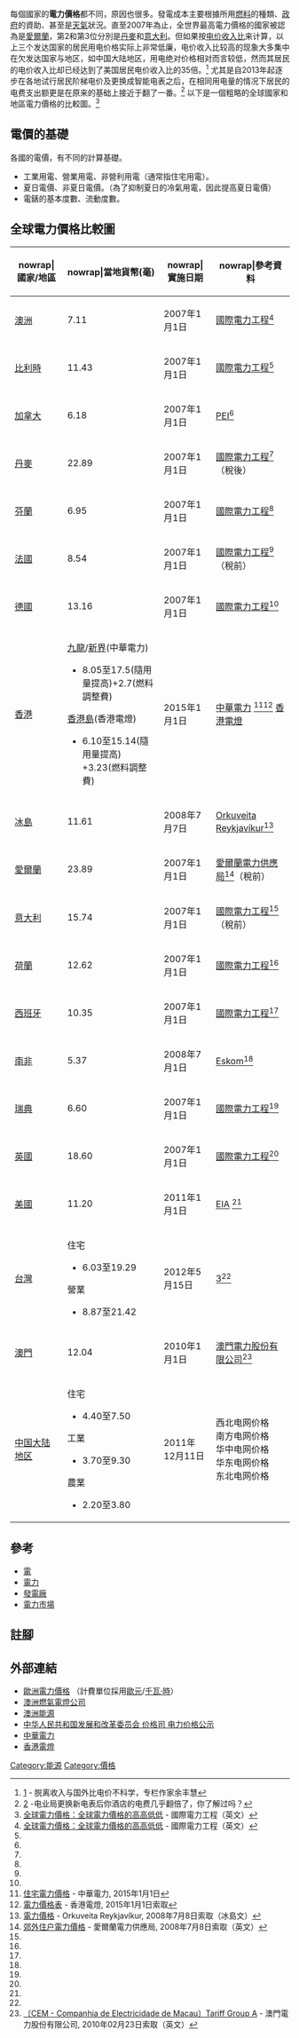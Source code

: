 {{update|time=2010-04-07T14:47:57+00:00}}
每個國家的'''電力價格'''都不同，原因也很多。發電成本主要根據所用[[燃料|燃料]]的種類、[[政府|政府]]的資助、甚至是[[天氣|天氣]]狀況。直至2007年為止，全世界最高電力價格的國家被認為是[[愛爾蘭|愛爾蘭]]，第2和第3位分別是[[丹麥|丹麥]]和[[意大利|意大利]]。但如果按[[电价收入比|电价收入比]]来计算，以上三个发达国家的居民用电价格实际上非常低廉，电价收入比较高的现象大多集中在欠发达国家与地区，如中国大陆地区，用电绝对价格相对而言较低，然而其居民的电价收入比却已经达到了美国居民电价收入比的35倍。<ref>[http://www.bwchinese.com/article/1023833.html] - 脱离收入与国外比电价不科学，专栏作家余丰慧</ref> 尤其是自2013年起逐步在各地试行居民阶梯电价及更换成智能电表之后，在相同用电量的情况下居民的电费支出额更是在原来的基础上接近于翻了一番。<ref>[https://baijiahao.baidu.com/s?id=1570620786775759&wfr=spider&for=pc&isFailFlag=1] -电业局更换新电表后你酒店的电费几乎翻倍了，你了解过吗？</ref> 以下是一個粗略的全球國家和地區電力價格的比較圖。<ref>[http://pepei.pennnet.com/display_article/303520/17/ARTCL/none/none/1/GLOBAL-ELECTRICITY-PRICING:-Ups-and-downs-of-global-electricity-prices/ 全球電力價格：全球電力價格的高高低低] {{Wayback|url=http://pepei.pennnet.com/display_article/303520/17/ARTCL/none/none/1/GLOBAL-ELECTRICITY-PRICING:-Ups-and-downs-of-global-electricity-prices/ |date=20090906092934 }} - 國際電力工程（英文）</ref>

==電價的基礎==
各國的電價，有不同的計算基礎。
*工業用電、營業用電、非營利用電（通常指住宅用電）。
*夏日電價、非夏日電價。（為了抑制夏日的冷氣用電，因此提高夏日電價）
*電錶的基本度數、流動度數。

== 全球電力價格比較圖 ==
{|class="wikitable sortable"
!nowrap|國家/地區
!nowrap|當地貨幣(毫)
!nowrap|實施日期
!nowrap|參考資料
|-
|[[澳洲|澳洲]]
| 7.11
| 2007年1月1日
|[https://web.archive.org/web/20090906092934/http://pepei.pennnet.com/display_article/303520/17/ARTCL/none/none/1/GLOBAL-ELECTRICITY-PRICING:-Ups-and-downs-of-global-electricity-prices/ 國際電力工程]<ref name=pepei>[http://pepei.pennnet.com/display_article/303520/17/ARTCL/none/none/1/GLOBAL-ELECTRICITY-PRICING:-Ups-and-downs-of-global-electricity-prices/ 全球電力價格：全球電力價格的高高低低] {{webarchive|url=https://web.archive.org/web/20090906092934/http://pepei.pennnet.com/display_article/303520/17/ARTCL/none/none/1/GLOBAL-ELECTRICITY-PRICING%3A-Ups-and-downs-of-global-electricity-prices |date=2009-09-06 }} - 國際電力工程（英文）</ref>
|-
|[[比利時|比利時]]
| 11.43
|2007年1月1日
|[https://web.archive.org/web/20090906092934/http://pepei.pennnet.com/display_article/303520/17/ARTCL/none/none/1/GLOBAL-ELECTRICITY-PRICING%3A-Ups-and-downs-of-global-electricity-prices 國際電力工程]<ref name=pepei/>
|-
|[[加拿大|加拿大]]
| 6.18
| 2007年1月1日
|[https://web.archive.org/web/20111125001635/http://www.electricity.ca/media/Presentations/Electricity%20Pricing%20Presentation_June%202nd_2011.pdf PEI]<ref name=pepei/>
|-
|[[丹麥|丹麥]]
| 22.89
| 2007年1月1日
|[https://web.archive.org/web/20090906092934/http://pepei.pennnet.com/display_article/303520/17/ARTCL/none/none/1/GLOBAL-ELECTRICITY-PRICING%3A-Ups-and-downs-of-global-electricity-prices 國際電力工程]<ref name=pepei/>（稅後）
|-
|[[芬蘭|芬蘭]]
| 6.95
| 2007年1月1日
|[https://web.archive.org/web/20090906092934/http://pepei.pennnet.com/display_article/303520/17/ARTCL/none/none/1/GLOBAL-ELECTRICITY-PRICING%3A-Ups-and-downs-of-global-electricity-prices 國際電力工程]<ref name=pepei/>
|-
|[[法國|法國]]
| 8.54
| 2007年1月1日
|[https://web.archive.org/web/20090906092934/http://pepei.pennnet.com/display_article/303520/17/ARTCL/none/none/1/GLOBAL-ELECTRICITY-PRICING%3A-Ups-and-downs-of-global-electricity-prices 國際電力工程]<ref name=pepei/>（稅前）
|-
|[[德國|德國]]
| 13.16
| 2007年1月1日
|[https://web.archive.org/web/20090906092934/http://pepei.pennnet.com/display_article/303520/17/ARTCL/none/none/1/GLOBAL-ELECTRICITY-PRICING%3A-Ups-and-downs-of-global-electricity-prices 國際電力工程]<ref name=pepei/>
|-
|[[香港|香港]]
|[[九龍|九龍]]/[[新界|新界]](中華電力)
*8.05至17.5(隨用量提高)+2.7(燃料調整費)
[[香港島|香港島]](香港電燈)
*6.10至15.14(隨用量提高) +3.23(燃料調整費)
| 2015年1月1日
| [https://www.clponline.com.hk/MyHome/CustomerService/TariffOverview/Domestic/Pages/Default.aspx 中華電力] {{Wayback|url=https://www.clponline.com.hk/MyHome/CustomerService/TariffOverview/Domestic/Pages/Default.aspx |date=20131208192355 }}<ref>[https://www.clponline.com.hk/MyHome/CustomerService/TariffOverview/Domestic/Pages/Default.aspx 住宅電力價格] {{Wayback|url=https://www.clponline.com.hk/MyHome/CustomerService/TariffOverview/Domestic/Pages/Default.aspx |date=20131208192355 }} - 中華電力, 2015年1月1日</ref><ref>[http://www.hec.com.hk/hehWeb/DomesticServices/BillingPaymentAndElectricityTariff/TariffTable/Index_en.htm 電力價格表] {{webarchive|url=https://web.archive.org/web/20060306201652/http://www.hec.com.hk/hehWeb/DomesticServices/BillingPaymentAndElectricityTariff/TariffTable/Index_en.htm |date=2006-03-06 }} - 香港電燈, 2015年1月1日索取</ref>
[https://web.archive.org/web/20060306201652/http://www.hec.com.hk/hehWeb/DomesticServices/BillingPaymentAndElectricityTariff/TariffTable/Index_en.htm 香港電燈]
|-
|[[冰島|冰島]]
| 11.61
| 2008年7月7日
|[https://web.archive.org/web/20080516234405/http://or.is/Einstaklingar/Rafmagn/Verdskra/ Orkuveita Reykjavíkur]<ref>[http://www.or.is/Einstaklingar/Rafmagn/Verdskra/%20OR 電力價格] {{Wayback|url=http://www.or.is/Einstaklingar/Rafmagn/Verdskra/%20OR |date=20090424051341 }} - Orkuveita Reykjavíkur, 2008年7月8日索取（冰島文）</ref>
|-
|[[愛爾蘭|愛爾蘭]]
| 23.89
| 2007年1月1日
|[https://web.archive.org/web/20080914124403/http://www.esb.ie/main/energy_home/rural_charges.jsp 愛爾蘭電力供應局]<ref>[https://www.esb.ie/main/energy_home/rural_charges.jsp 郊外住户電力價格] {{Wayback|url=https://www.esb.ie/main/energy_home/rural_charges.jsp |date=20080914124403 }} - 愛爾蘭電力供應局, 2008年7月8日索取（英文）</ref>（稅前）
|-
|[[意大利|意大利]]
| 15.74
| 2007年1月1日
|[https://web.archive.org/web/20090906092934/http://pepei.pennnet.com/display_article/303520/17/ARTCL/none/none/1/GLOBAL-ELECTRICITY-PRICING%3A-Ups-and-downs-of-global-electricity-prices 國際電力工程]<ref name=pepei/>（稅前）
|-
|[[荷蘭|荷蘭]]
| 12.62
| 2007年1月1日
|[https://web.archive.org/web/20090906092934/http://pepei.pennnet.com/display_article/303520/17/ARTCL/none/none/1/GLOBAL-ELECTRICITY-PRICING%3A-Ups-and-downs-of-global-electricity-prices 國際電力工程]<ref name=pepei/>
|-
|[[西班牙|西班牙]]
| 10.35
| 2007年1月1日
|[https://web.archive.org/web/20090906092934/http://pepei.pennnet.com/display_article/303520/17/ARTCL/none/none/1/GLOBAL-ELECTRICITY-PRICING%3A-Ups-and-downs-of-global-electricity-prices 國際電力工程]<ref name=pepei/>
|-
|[[南非|南非]]
| 5.37
| 2008年7月1日
|[https://web.archive.org/web/20100215043845/http://www.eskom.co.za/content/Tariff%20book.pdf Eskom]<ref name=pepei/>
|-
|[[瑞典|瑞典]]
| 6.60
| 2007年1月1日
|[https://web.archive.org/web/20090906092934/http://pepei.pennnet.com/display_article/303520/17/ARTCL/none/none/1/GLOBAL-ELECTRICITY-PRICING%3A-Ups-and-downs-of-global-electricity-prices 國際電力工程]<ref name=pepei/>
|-
|[[英國|英國]]
| 18.60
| 2007年1月1日
|[https://web.archive.org/web/20090906092934/http://pepei.pennnet.com/display_article/303520/17/ARTCL/none/none/1/GLOBAL-ELECTRICITY-PRICING%3A-Ups-and-downs-of-global-electricity-prices 國際電力工程]<ref name=pepei/>
|-
|[[美國|美國]]
| 11.20
| 2011年1月1日
|[http://www.eia.gov/electricity/monthly/ EIA] {{Wayback|url=http://www.eia.gov/electricity/monthly/ |date=20180206223444 }} {{Wayback|url=http://www.eia.gov/electricity/monthly/ |date=20180206223444 }}<ref name=pepei/>
|-
|[[台灣|台灣]]
| 住宅
*6.03至19.29
營業
*8.87至21.42
| 2012年5月15日
|[http://www.rod.idv.tw/fastfood/electricity0001.html]<ref name=pepei/>
|-
|[[澳門|澳門]]
| 12.04
| 2010年1月1日
|[http://www.cem-macau.com/Tariff-Group-A 澳門電力股份有限公司]<ref>[http://www.cem-macau.com/Tariff-Group-A 〔CEM - Companhia de Electricidade de Macau〕Tariff Group A]  - 澳門電力股份有限公司,  2010年02月23日索取（英文）</ref>
|-
|[[中国|中国]][[大陆地区|大陆地区]]
| 住宅
*4.40至7.50
工業
*3.70至9.30
農業
*2.20至3.80
| 2011年12月11日
|西北电网价格<br />南方电网价格<br />华中电网价格<br />华东电网价格<br />东北电网价格
|}

== 參考 ==
* [[電|電]]
* [[電力|電力]]
* [[發電廠|發電廠]]
* [[電力市場|電力市場]]

== 註腳 ==
{{reflist}}

== 外部連結 ==
* [http://www.energy.eu/#Domestic-Elec 歐洲電力價格] {{Wayback|url=http://www.energy.eu/#Domestic-Elec |date=20180202085251 }}（計費單位採用[[歐元|歐元]]/[[千瓦·時|千瓦·時]]）
* [http://www.agl.com.au 澳洲燃氣電燈公司] {{Wayback|url=http://www.agl.com.au/ |date=20080828074153 }}
* [https://web.archive.org/web/20050830012014/http://www.energy.com.au/ 澳洲能源]
* [https://web.archive.org/web/20140821194357/http://jgs.ndrc.gov.cn/jggs/dljg/ 中华人民共和国发展和改革委员会 价格司 电力价格公示]
* [http://www.clponline.com.hk 中華電力]
* [http://www.hec.com.hk 香港電燈]

{{电力模板}}

[[Category:能源|Category:能源]]
[[Category:價格|Category:價格]]